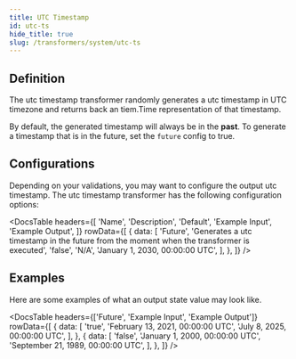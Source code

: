 ```yaml
---
title: UTC Timestamp
id: utc-ts
hide_title: true
slug: /transformers/system/utc-ts
---
```




<TransformerPageHeader
  title="UTC Timestamp"
  type="time.Time"
  apiRef="https://github.com/nucleuscloud/neosync/blob/main/worker/internal/benthos/transformers/utc_timestamp.go"
/>

## Definition

The utc timestamp transformer randomly generates a utc timestamp in UTC timezone and returns back an tiem.Time representation of that timestamp.

By default, the generated timestamp will always be in the **past**. To generate a timestamp that is in the future, set the `future` config to true.

## Configurations

Depending on your validations, you may want to configure the output utc timestamp. The utc timestamp transformer has the following configuration options:

<DocsTable
  headers={[
    'Name',
    'Description',
    'Default',
    'Example Input',
    'Example Output',
  ]}
  rowData={[
    {
      data: [
        'Future',
        'Generates a utc timestamp in the future from the moment when the transformer is executed',
        'false',
        'N/A',
        'January 1, 2030, 00:00:00 UTC',
      ],
    },
  ]}
/>

## Examples

Here are some examples of what an output state value may look like.

<DocsTable
  headers={['Future', 'Example Input', 'Example Output']}
  rowData={[
    {
      data: [
        'true',
        'February 13, 2021, 00:00:00 UTC',
        'July 8, 2025, 00:00:00 UTC',
      ],
    },
    {
      data: [
        'false',
        'January 1, 2000, 00:00:00 UTC',
        'September 21, 1989, 00:00:00 UTC',
      ],
    },
  ]}
/>
